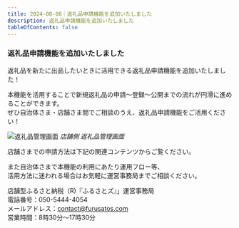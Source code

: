 ```yaml
---
title: 2024-08-08｜返礼品申請機能を追加いたしました
description: 返礼品申請機能を追加いたしました
tableOfContents: false
---
```


### 返礼品申請機能を追加いたしました

返礼品を新たに出品したいときに活用できる返礼品申請機能を追加いたしました！  

本機能を活用することで新規返礼品の申請～登録～公開までの流れが円滑に進めることができます。  
ぜひ自治体さま・店舗さま間でご相談のうえ、返礼品申請機能をご活用ください！  

![返礼品管理画面](../../../assets/images/shops_product_02.png)
*店舗側 返礼品管理画面*  

店舗さまでの申請方法は下記の関連コンテンツからご覧ください。

また自治体さまで本機能の利用にあたり運用フロー等、  
活用方法に迷われる場合はお気軽に運営事務局までご相談ください。  


店舗型ふるさと納税（R)『ふるさとズ』」運営事務局  
電話番号：050-5444-4054  
メールアドレス：contact@furusatos.com  
営業時間：8時30分～17時30分  


<LinkCard
  title="関連コンテンツ｜返礼品管理"
  href="/shops/product/"
/>